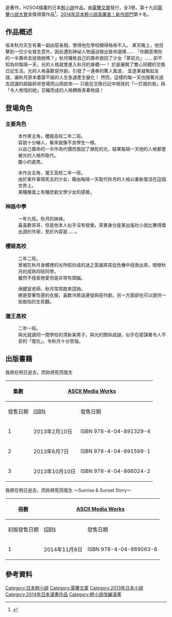 {{refimprove|time=2014-04-03T00:35:14+00:00}}
{{Infobox animanga/Headerofja
|標題= 我將在明日逝去，而妳將死而復生
|圖像= Tomorrow_I well die_You_will_revive.jpg
|尺寸=
|說明=
|日文名稱= 明日、ボクは死ぬ。キミは生き返る。
|英文名稱= Tomorrow, I will die. You will revive.
|類型=
}}
{{Infobox animanga/Novel
|輕小說= 是
|標題=
|原作=
|作者= {{lang|ja|[[藤まる|藤まる]]}}
|插圖= H2SO4
|出版社= {{flagicon|Japan}} [[ASCII_Media_Works|ASCII Media Works]]<br/> {{flagicon|Taiwan}} [[台灣角川|台灣角川]]
|其他出版社=
|連載雜誌=
|label= {{flagicon|Japan}} [[電擊文庫|電擊文庫]]<br/>{{flagicon|Taiwan}} Kadokawa Fantastic Novels
|網路=
|發售日=2013年2月10日(日文版)<br/>2014年5月6日(中文版)
|開始=
|結束=
|冊數= 全3冊+1冊(續編)
|話數=
|其他=
|版權=
}}
{{Infobox animanga/Footerofja}}
{{日本作品|我將在明日逝去，而妳將死而復生|明日、ボクは死ぬ。キミは生き返る。}}是{{lang|ja|[[藤まる|藤まる]]}}著作，H2SO4插畫的日本[[輕小說|輕小說]]作品。由[[電擊文庫|電擊文庫]]發行，全3卷。第十九回[[電擊小說大獎|電擊小說大賞]]金獎得獎作品<ref>{{cite web|url=http://asciimw.jp/award/taisyo/archive/index_19.html|title=第19回 電擊大賞 入選作品|access-date=2014-04-02|archive-date=2015-05-07|archive-url=https://web.archive.org/web/20150507150402/http://asciimw.jp/award/taisyo/archive/index_19.html|dead-url=no}}</ref>，[[這本輕小說真厲害！#新作部門排名|2014年這本輕小說真厲害！新作部門]]第十名。

== 作品概述 ==
坂本秋月天生有著一副凶惡長相，使得他在學校顯得格格不入。
某天晚上，他目擊到一位少女發生意外，因此遭到神祕人物逼迫做出致命選擇……
「你願意用你的一半壽命去拯救她嗎？」秋月犧牲自己的壽命救回了少女「夢前光」……
卻不知為何每隔一天，光的人格就會進入秋月的身體──！
於是展開了雙心同體的交換日記生活。光的人格喜歡惡作劇，引發了一連串的驚人風波，
並逐漸凝聚起友誼，讓秋月原本萎靡不振的人生急遽產生變化！
然而，這樣的每一天也隨著光過去認識的超級帥哥登場而山雨欲來──
只能在交換日記中相見的「一匹狼的我」與「令人惋惜的她」交織而成的人格轉換青春物語！

== 登場角色 ==
=== 主要角色 ===
;{{nihongo|坂本秋月|サカモトアキツキ}}
:本作男主角，櫻姬高校二年二班。
:容貌十分嚇人，看來就像不良學生一樣。
:以自己壽命的一半作為代價而救回了瀕死的光，結果每隔一天他的人格都會被光的人格所取代。
:膽小的處男。

;{{nihongo|夢前光|ユメサキヒカリ}}
:本作女主角，瀧王高校二年一班。
:由於某件事情死去的少女，藉由每隔一天取代秋月的人格以重新復活在這個世界上。
:某種層面上有種悲劇文學少女的感覺。

=== 神路中學 ===
;{{nihongo|坂本雪瑚|サカモトユキコ}}
:一年九班。秋月的妹妹。
:最喜歡哥哥，但是他本人似乎沒有發覺。真實身分是某出版社小說比賽得獎出道的作家，至於內容是……。

=== 櫻姬高校 ===
;{{nihongo|真田霞|サナダカスミ}}
:二年二班。
:曾被在秋月身體裡的光所假扮成的迷之英雄將其從危機中拯救出來，暗戀秋月的成熟同班同學。
:雖然不擅長戀愛但是非常有頭腦。

;{{nihongo|日雲史黛拉|ヒグモステラ}}
:保健室老師，秋月常常跑來諮詢。
:總是穿著性感的衣服，喜歡冷笑話連發與惡作劇，另一方面卻也可以提供一些脫俗的生死觀。

=== 瀧王高校 ===
;{{nihongo|風城隆行|カゼシロタカユキ}}
:二年一班。
:與光就讀同一間學校的清新美男子，與光的關係成謎。似乎在密謀著令人不安的「復仇」，令秋月十分苦惱。

== 出版書籍 ==
;我將在明日逝去，而妳將死而復生
{| class=wikitable style="font-size:small;"
!rowspan="2"|集數
!colspan="2"|{{flagicon|Japan}} [[ASCII_Media_Works|ASCII Media Works]]
!colspan="2"|{{flagicon|Taiwan}} [[台灣角川|台灣角川]]
|-
!發售日期!![[ISBN|ISBN]]!!發售日期!!ISBN
|-
! 1
| 2013年2月10日
| ISBN 978-4-04-891329-4
| 2014年4月29日
| ISBN 978-986-325-899-5
|-
! 2
| 2013年6月7日
| ISBN 978-4-04-891599-1
| 2014年8月14日
| ISBN 978-986-366-079-8
|-
! 3
| 2013年10月10日
| ISBN 978-4-04-866024-2
| 2014年11月27日
| ISBN 978-986-366-216-7
|}
;我將在明日逝去，而妳將死而復生 ～Sunrise & Sunset Story～
{| class=wikitable style="font-size:small;"
!rowspan="2"|冊數
!colspan="2"|{{flagicon|Japan}} [[ASCII_Media_Works|ASCII Media Works]]
!colspan="2"|{{flagicon|Taiwan}} [[台灣角川|台灣角川]]
|-
!初版發售日期!![[ISBN|ISBN]]!!發售日期!!ISBN
|-
! 1
| 2014年11月8日
| ISBN 978-4-04-869063-8
| 2015年5月13日
| ISBN 978-986-366-507-6
|}

<!--== 註釋 ==-->
== 參考資料 ==
{{reflist}}
{{DEFAULTSORT:Ashitawa}}
[[Category:日本輕小說|Category:日本輕小說]]
[[Category:電擊文庫|Category:電擊文庫]]
[[Category:2013年日本小說|Category:2013年日本小說]]
[[Category:2014年日本漫畫作品|Category:2014年日本漫畫作品]]
[[Category:輕小說改編漫畫|Category:輕小說改編漫畫]]